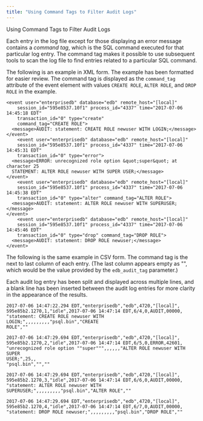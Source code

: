 ```yaml
---
title: "Using Command Tags to Filter Audit Logs"
---
```


<div id="using_command_tags_to_filter_audit_logs" class="registered_link"></div>


<div class="index">

Using Command Tags to Filter Audit Logs

</div>

Each entry in the log file except for those displaying an error message contains a *command tag*, which is the SQL command executed for that particular log entry. The command tag makes it possible to use subsequent tools to scan the log file to find entries related to a particular SQL command.

The following is an example in XML form. The example has been formatted for easier review. The command tag is displayed as the `command_tag` attribute of the event element with values `CREATE ROLE`, `ALTER ROLE`, and `DROP ROLE` in the example.

``` text
<event user="enterprisedb" database="edb" remote_host="[local]"
    session_id="595e8537.10f1" process_id="4337" time="2017-07-06 14:45:18 EDT"
    transaction_id="0" type="create"
    command_tag="CREATE ROLE">
  <message>AUDIT: statement: CREATE ROLE newuser WITH LOGIN;</message>
</event>
    <event user="enterprisedb" database="edb" remote_host="[local]"
    session_id="595e8537.10f1" process_id="4337" time="2017-07-06 14:45:31 EDT"
    transaction_id="0" type="error">
  <message>ERROR: unrecognized role option &quot;super&quot; at character 25
  STATEMENT: ALTER ROLE newuser WITH SUPER USER;</message>
</event>
    <event user="enterprisedb" database="edb" remote_host="[local]"
    session_id="595e8537.10f1" process_id="4337" time="2017-07-06 14:45:38 EDT"
    transaction_id="0" type="alter" command_tag="ALTER ROLE">
  <message>AUDIT: statement: ALTER ROLE newuser WITH SUPERUSER;</message>
</event>
    <event user="enterprisedb" database="edb" remote_host="[local]"
    session_id="595e8537.10f1" process_id="4337" time="2017-07-06 14:45:46 EDT"
    transaction_id="0" type="drop" command_tag="DROP ROLE">
  <message>AUDIT: statement: DROP ROLE newuser;</message>
</event>
```

The following is the same example in CSV form. The command tag is the next to last column of each entry. (The last column appears empty as "", which would be the value provided by the `edb_audit_tag` parameter.)

Each audit log entry has been split and displayed across multiple lines, and a blank line has been inserted between the audit log entries for more clarity in the appearance of the results.

``` text
2017-07-06 14:47:22.294 EDT,"enterprisedb","edb",4720,"[local]",
595e85b2.1270,1,"idle",2017-07-06 14:47:14 EDT,6/4,0,AUDIT,00000,
"statement: CREATE ROLE newuser WITH LOGIN;",,,,,,,,,"psql.bin","CREATE
ROLE",""

2017-07-06 14:47:29.694 EDT,"enterprisedb","edb",4720,"[local]",
595e85b2.1270,2,"idle",2017-07-06 14:47:14 EDT,6/5,0,ERROR,42601,
"unrecognized role option ""super""",,,,,,"ALTER ROLE newuser WITH SUPER
USER;",25,,
"psql.bin","",""

2017-07-06 14:47:29.694 EDT,"enterprisedb","edb",4720,"[local]",
595e85b2.1270,3,"idle",2017-07-06 14:47:14 EDT,6/6,0,AUDIT,00000,
"statement: ALTER ROLE newuser WITH
SUPERUSER;",,,,,,,,,"psql.bin","ALTER ROLE",""

2017-07-06 14:47:29.694 EDT,"enterprisedb","edb",4720,"[local]",
595e85b2.1270,4,"idle",2017-07-06 14:47:14 EDT,6/7,0,AUDIT,00000,
"statement: DROP ROLE newuser;",,,,,,,,,"psql.bin","DROP ROLE",""
```
